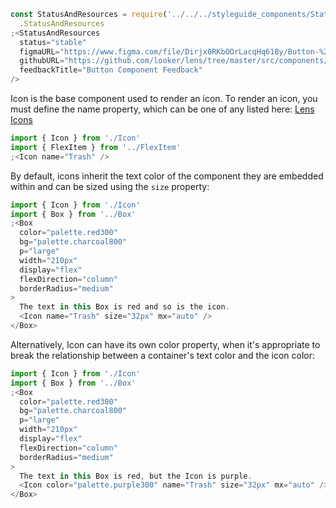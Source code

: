 ```js noeditor
const StatusAndResources = require('../../../styleguide_components/StatusAndResources')
  .StatusAndResources
;<StatusAndResources
  status="stable"
  figmaURL="https://www.figma.com/file/Dirjx0RKbOOrLacqHq61By/Button-%26-Links?node-id=914%3A981&viewport=1741%2C951%2C1"
  githubURL="https://github.com/looker/lens/tree/master/src/components/Button"
  feedbackTitle="Button Component Feedback"
/>
```

Icon is the base component used to render an icon. To render an icon, you must
define the name property, which can be one of any listed here: [Lens Icons](https://lens.looker.com/#/Icons)

```js
import { Icon } from './Icon'
import { FlexItem } from '../FlexItem'
;<Icon name="Trash" />
```

By default, icons inherit the text color of the component they are embedded
within and can be sized using the `size` property:

```js
import { Icon } from './Icon'
import { Box } from '../Box'
;<Box
  color="palette.red300"
  bg="palette.charcoal800"
  p="large"
  width="210px"
  display="flex"
  flexDirection="column"
  borderRadius="medium"
>
  The text in this Box is red and so is the icon.
  <Icon name="Trash" size="32px" mx="auto" />
</Box>
```

Alternatively, Icon can have its own color property, when it's appropriate to
break the relationship between a container's text color and the icon color:

```js
import { Icon } from './Icon'
import { Box } from '../Box'
;<Box
  color="palette.red300"
  bg="palette.charcoal800"
  p="large"
  width="210px"
  display="flex"
  flexDirection="column"
  borderRadius="medium"
>
  The text in this Box is red, but the Icon is purple.
  <Icon color="palette.purple300" name="Trash" size="32px" mx="auto" />
</Box>
```
